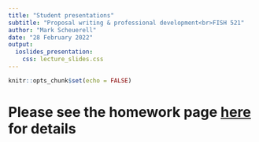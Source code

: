 ```yaml
---
title: "Student presentations"
subtitle: "Proposal writing & professional development<br>FISH 521"
author: "Mark Scheuerell"
date: "28 February 2022"
output:
  ioslides_presentation:
    css: lecture_slides.css
---
```


```r
knitr::opts_chunk$set(echo = FALSE)
```


# Please see the homework page [here](/website/homework/week_09/hw_07_presentations.html) for details

